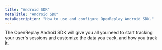 ```yaml
---
title: "Android SDK"
metaTitle: "Android SDK"
metaDescription: "How to use and configure OpenReplay Android SDK."
---
```


The OpenReplay Android SDK will give you all you need to start tracking your user's sessions and customize the data you track, and how you track it.

<div class="grid grid-cols-1 md:grid-cols-12 gap-6 ">
	<ORCard title="Initialize it" url="/android-sdk/init" description="Learn about all the configuration options available to install and initialize the tracker." width="50"/>
	<ORCard title="Know the methods" url="/android-sdk/modules" description="The list of all available modules you can use to change the way you track your sessions." width="50"/>
</div>
